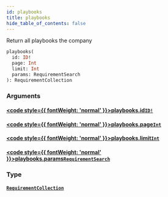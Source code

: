 ```yaml
---
id: playbooks
title: playbooks
hide_table_of_contents: false
---
```








Return all playbooks the company

```graphql
playbooks(
  id: ID!
  page: Int
  limit: Int
  params: RequirementSearch
): RequirementCollection
```


### Arguments

#### [<code style={{ fontWeight: 'normal' }}>playbooks.<b>id</b></code>](#)<Bullet />[`ID!`](/api/graphql/documentation/scalars/id) <Badge class="secondary" text="non-null"/> <Badge class="secondary" text="scalar"/>
> 
> 

#### [<code style={{ fontWeight: 'normal' }}>playbooks.<b>page</b></code>](#)<Bullet />[`Int`](/api/graphql/documentation/scalars/int) <Badge class="secondary" text="scalar"/>
> 
> 

#### [<code style={{ fontWeight: 'normal' }}>playbooks.<b>limit</b></code>](#)<Bullet />[`Int`](/api/graphql/documentation/scalars/int) <Badge class="secondary" text="scalar"/>
> 
> 

#### [<code style={{ fontWeight: 'normal' }}>playbooks.<b>params</b></code>](#)<Bullet />[`RequirementSearch`](/api/graphql/documentation/inputs/requirement-search) <Badge class="secondary" text="input"/>
> 
> 

### Type

#### [`RequirementCollection`](/api/graphql/documentation/objects/requirement-collection) <Badge class="secondary" text="object"/>
> 
> 





